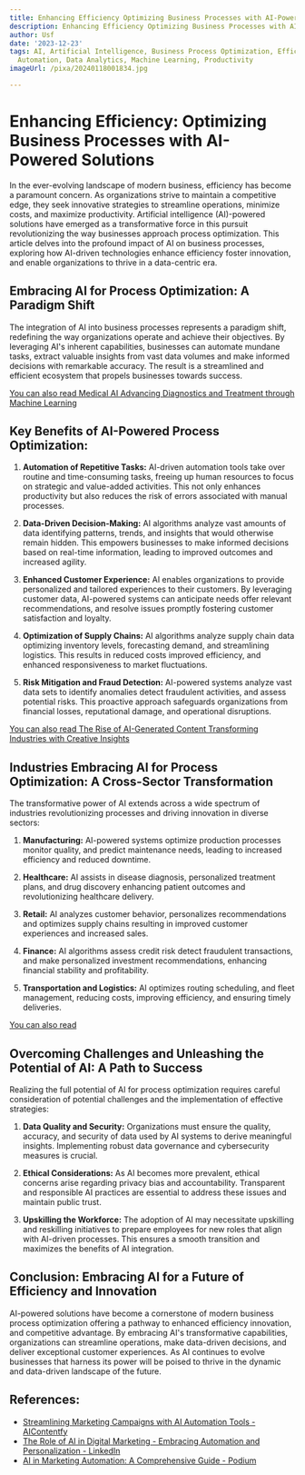 ```yaml
---
title: Enhancing Efficiency Optimizing Business Processes with AI-Powered Solutions
description: Enhancing Efficiency Optimizing Business Processes with AI-Powered Solutions
author: Usf
date: '2023-12-23'
tags: AI, Artificial Intelligence, Business Process Optimization, Efficiency, Innovation,
  Automation, Data Analytics, Machine Learning, Productivity
imageUrl: /pixa/20240118001834.jpg

---
```

# Enhancing Efficiency: Optimizing Business Processes with AI-Powered  Solutions

In the  ever-evolving landscape of modern business, efficiency has become a paramount concern. As organizations strive to maintain a  competitive edge, they seek innovative strategies to streamline operations,  minimize costs,  and maximize productivity. Artificial intelligence (AI)-powered solutions have emerged as a transformative force in this pursuit revolutionizing the way businesses approach process optimization. This article delves into the profound impact of AI on business processes, exploring how  AI-driven technologies  enhance efficiency foster innovation, and enable organizations  to thrive in  a data-centric era.

## Embracing AI for  Process  Optimization: A Paradigm Shift

The integration of AI into business processes represents a  paradigm  shift, redefining the way  organizations operate and achieve their objectives. By  leveraging AI's inherent capabilities, businesses can automate mundane tasks, extract valuable insights from  vast data volumes and make informed decisions with remarkable accuracy. The result is a streamlined and efficient  ecosystem that propels businesses towards success.

[You can  also read Medical AI Advancing Diagnostics  and Treatment through Machine Learning](Medical%20AI%20Advancing%20Diagnostics%20and%20Treatment%20through%20Machine%20Learning)


## Key  Benefits of AI-Powered  Process Optimization:

1. **Automation of Repetitive Tasks:** AI-driven  automation tools take  over routine and time-consuming  tasks, freeing up  human resources to focus on strategic and value-added activities. This not only enhances productivity but also reduces the risk of  errors associated with manual  processes.

2. **Data-Driven Decision-Making:** AI algorithms analyze vast amounts of data identifying patterns, trends, and insights  that would otherwise remain hidden. This empowers businesses to make informed  decisions based on real-time information, leading to  improved outcomes and increased agility.

3. **Enhanced Customer Experience:** AI enables organizations to provide  personalized and tailored experiences to their customers. By leveraging customer data, AI-powered systems can anticipate needs offer relevant recommendations, and resolve issues promptly fostering customer satisfaction and loyalty.

4. **Optimization of Supply  Chains:** AI  algorithms analyze supply chain data optimizing inventory levels, forecasting demand, and streamlining logistics. This results in reduced costs improved efficiency, and enhanced responsiveness to market fluctuations.

5. **Risk Mitigation  and Fraud Detection:** AI-powered systems analyze vast data sets to  identify anomalies detect fraudulent activities, and assess potential risks. This proactive approach safeguards organizations from financial losses, reputational damage, and operational disruptions.

[You can also read The Rise of AI-Generated Content Transforming Industries with Creative Insights](The%20Rise%20of%20AI-Generated%20Content%20Transforming%20Industries%20with%20Creative%20Insights)


## Industries Embracing AI for  Process Optimization: A Cross-Sector Transformation

The transformative power of AI extends across a wide spectrum of industries revolutionizing processes and driving innovation in diverse sectors:

1. **Manufacturing:** AI-powered  systems optimize production processes monitor quality, and predict maintenance needs, leading to  increased efficiency and reduced downtime.

2. **Healthcare:** AI assists in  disease  diagnosis, personalized treatment  plans, and  drug discovery enhancing patient  outcomes and revolutionizing healthcare delivery.

3. **Retail:** AI analyzes customer  behavior, personalizes recommendations and optimizes supply chains resulting in improved customer experiences and increased sales.

4. **Finance:** AI algorithms assess credit risk detect fraudulent transactions, and make personalized investment recommendations, enhancing financial stability and profitability.

5. **Transportation  and Logistics:** AI optimizes routing scheduling, and fleet management, reducing costs, improving efficiency, and ensuring  timely deliveries.

[You can also  read ]()


## Overcoming Challenges  and Unleashing  the Potential of AI: A Path to Success

Realizing the full potential of AI for process optimization  requires careful consideration of potential challenges and the implementation of effective strategies:

1. **Data Quality and Security:** Organizations must ensure the quality, accuracy, and security of data used by  AI systems to derive meaningful insights. Implementing robust data governance and cybersecurity measures is crucial.

2. **Ethical Considerations:** As AI  becomes more prevalent,  ethical concerns arise regarding privacy bias  and accountability. Transparent and responsible AI practices  are essential to address these  issues and maintain public trust.

3. **Upskilling the Workforce:**  The adoption of AI may necessitate upskilling and reskilling initiatives to  prepare employees for  new roles that align with AI-driven processes. This ensures a smooth  transition and maximizes the benefits  of AI integration.

##  Conclusion: Embracing AI for  a Future of Efficiency and Innovation

AI-powered solutions have become  a cornerstone of modern business process optimization offering a pathway to enhanced  efficiency innovation,  and competitive advantage. By embracing AI's transformative capabilities, organizations can streamline operations,  make data-driven decisions, and deliver exceptional customer experiences. As AI continues to evolve businesses that harness its power will be poised to thrive in the  dynamic and data-driven landscape of the future.

## References:
- [Streamlining Marketing Campaigns with AI Automation Tools - AIContentfy](https://aicontentfy.com/en/blog/streamlining-marketing-campaigns-with-ai-automation-tools)
- [The Role of AI in Digital Marketing - Embracing Automation and Personalization - LinkedIn](https://www.linkedin.com/pulse/role-ai-digital-marketing-embracing-automation-prashantha)
- [AI in Marketing Automation: A Comprehensive Guide - Podium](https://www.podium.com/article/ai-in-marketing-automation/)
